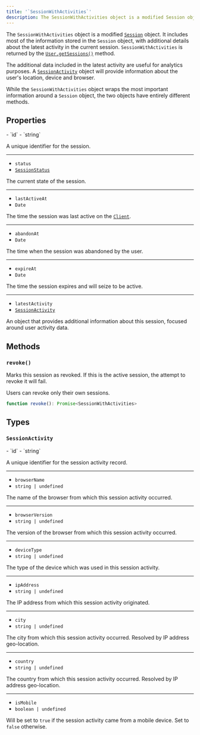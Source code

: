 ```yaml
---
title: '`SessionWithActivities`'
description: The SessionWithActivities object is a modified Session object. It contains most of the information that the Session object stores, adding extra information about the current session's latest activity.
---
```


The `SessionWithActivities` object is a modified [`Session`](/docs/references/javascript/session) object. It includes most of the information stored in the `Session` object, with additional details about the latest activity in the current session. `SessionWithActivities` is returned by the [`User.getSessions()`](/docs/references/javascript/user/user#get-sessions) method.

The additional data included in the latest activity are useful for analytics purposes. A [`SessionActivity`](#session-activity) object will provide information about the user's location, device and browser.

While the `SessionWithActivities` object wraps the most important information around a `Session` object, the two objects have entirely different methods.

## Properties

<Properties>
  - `id`
  - `string`

  A unique identifier for the session.

  ---

  - `status`
  - [`SessionStatus`](/docs/references/javascript/types/session-status)

  The current state of the session.

  ---

  - `lastActiveAt`
  - `Date`

  The time the session was last active on the [`Client`](/docs/references/javascript/client).

  ---

  - `abandonAt`
  - `Date`

  The time when the session was abandoned by the user.

  ---

  - `expireAt`
  - `Date`

  The time the session expires and will seize to be active.

  ---

  - `latestActivity`
  - [`SessionActivity`](#session-activity)

  An object that provides additional information about this session, focused around user activity data.
</Properties>

## Methods

### `revoke()`

Marks this session as revoked. If this is the active session, the attempt to revoke it will fail.

Users can revoke only their own sessions.

```typescript
function revoke(): Promise<SessionWithActivities>
```

## Types

### `SessionActivity`

<Properties>
  - `id`
  - `string`

  A unique identifier for the session activity record.

  ---

  - `browserName`
  - `string | undefined`

  The name of the browser from which this session activity occurred.

  ---

  - `browserVersion`
  - `string | undefined`

  The version of the browser from which this session activity occurred.

  ---

  - `deviceType`
  - `string | undefined`

  The type of the device which was used in this session activity.

  ---

  - `ipAddress`
  - `string | undefined`

  The IP address from which this session activity originated.

  ---

  - `city`
  - `string | undefined`

  The city from which this session activity occurred. Resolved by IP address geo-location.

  ---

  - `country`
  - `string | undefined`

  The country from which this session activity occurred. Resolved by IP address geo-location.

  ---

  - `isMobile`
  - `boolean | undefined`

  Will be set to `true` if the session activity came from a mobile device. Set to `false` otherwise.
</Properties>
